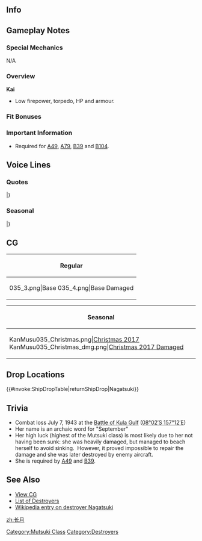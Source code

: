 ==Info==
{{KanmusuInfo|ID=035}}
{{KanmusuInfo|ID=035a}}

==Gameplay Notes==
===Special Mechanics===
N/A

===Overview===
'''Kai'''
* Low firepower, torpedo, HP and armour.

===Fit Bonuses===
{{:{{BASEPAGENAME}}/Equipment Bonuses}}
{{clear}}

===Important Information===
* Required for [[Quests#A49|A49]], [[Quests#A79|A79]], [[Quests#B39|B39]] and [[Quests#B104|B104]].

==Voice Lines==
===Quotes===
{{ShipquoteHeader}}
{{ShipquoteKai
|scenario = Introduction
|origin = 長月だ。駆逐艦と侮るなよ。役に立つはずだ。
|translation = I'm Nagatsuki. Don't underestimate destroyers. We should all be useful.
|audio = Nagatsuki-Introduction.ogg
}}
{{ShipquoteKai
|scenario = Library
|origin = 睦月型8番艦だ。
東南アジア方面の攻略作戦後は、船団護衛を任されていた。
コロンバンガラ島への揚陸作戦では敵艦の襲撃を受けながら奮戦したよ。
|translation = I'm the 8th ship of the Mutsuki-class.
After the invasion in South East Asia, I was given convoy escort duties.<ref>Following her participation in the https://en.wikipedia.org/wiki/Philippines_Campaign_(1941%E2%80%9342) Philippines Campaign] and the [https://en.wikipedia.org/wiki/Battle_of_Java_(1942) Battle of Java], she was given Tokyo Express duties around the Solomons.</ref>
I fought hard while receiving enemy attacks during the landing at Kolombangara.
|audio = Nagatsuki-Library.ogg
}}
{{ShipquoteKai
|scenario = Secretary 1
|origin = 何だ、司令官？
|translation = What is it Commander?
|audio = Nagatsuki-Secretary_1.ogg
}}
{{ShipquoteKai
|scenario = Secretary 2
|origin = 重要な話か？
|translation = Is it something important?
|audio = Nagatsuki-Secretary_2.ogg
}}
{{ShipquoteKai
|scenario = Secretary 3
|origin = へ、変なところ触るんじゃない！
|translation = Eh, don't touch me in strange places!
|audio = Nagatsuki-Secretary_3.ogg
}}
{{ShipquoteKai
|scenario = Secretary Idle
|kai = yes
|origin = 司令官、その…なんだ、…長月は、ここに控えているからな。
|translation = Comander, that's... well... I'll be waiting over here.
|audio = NagatsukiKai-Idle.ogg
}}
{{ShipquoteKai
|scenario = Secretary (Married)
|kai = yes
|origin = うっうぅ、ちょっ、……近くないかっ！？なんでっそんなに見るんだ……う、ぃ……恥ずかしい……精神攻撃か！？ 新しい、訓練かぁ！？
|translation = Nnghh, wa... aren't you too close!? What are you staring at... Ngh... This is embarassing... Is this pyschological warfare!? A new kind of training!?
|audio = NagatsukiKai-Secretary Married.ogg
}}
{{ShipquoteKai
|scenario = Wedding
|origin = あんまり、頼りにされても…困る…わけないだろ？　あんたは別だよ、司令官！っふふ。
|translation = I won't be... bothered... if you rely on me you know? You're an exception Commander. Fufu~
|audio = Nagatsuki-Wedding.ogg
}}
{{ShipquoteKai
|scenario = Player's Score
|origin = 報せが届いている。
|translation = Some news has arrived.
|audio = Nagatsuki-Looking_At_Scores.ogg
}}
{{ShipquoteKai
|scenario = Joining the Fleet
|origin = 作戦を頭に叩き込んだな？さぁ行くぞ！
|translation = Do you have the strategy hammered out? Then let's go!
|audio = Nagatsuki-Joining_A_Fleet.ogg
}}
{{ShipquoteKai
|scenario = Equipment 1
|origin = おお、こいつはいいな。<ref>Shared with Supply before kai.</ref>
|translation = Ooh, this is nice.
|audio = Nagatsuki-Equipment_1.ogg
}}
{{ShipquoteKai
|scenario = Equipment 2
|origin = これまで以上に頑張らないとな。
|translation = I'll have to work harder than ever.
|audio = Nagatsuki-Equipment_2.ogg
}}
{{ShipquoteKai
|scenario = Equipment 3
|origin = こいつはいいな。<ref>Shared with Secretary Married before kai.</ref>
|translation =  This is nice.
|audio = Nagatsuki-Equipment_3.ogg
}}
{{ShipquoteKai
|scenario = Supply
|kai = yes
|origin = 助かる。
|translation = This helps.
|audio = NagatsukiKai-Supply.ogg
}}
{{ShipquoteKai
|scenario = Docking (Minor Damage)
|origin = 休息など必要ないが。。。
|translation = I don't need a rest but...
|audio = Nagatsuki-Docking_Minor.ogg
}}
{{ShipquoteKai
|scenario = Docking (Major Damage)
|origin = 命令であれば、休もうか。
|translation = If it's an order, I'll go rest.
|audio = Nagatsuki-Docking_Major.ogg
}}
{{ShipquoteKai
|scenario = Construction
|origin = 新しい仲間か。楽しみだな。
|translation = A new comrade huh. I'm looking forward to seeing her.
|audio = Nagatsuki-Construction.ogg
}}
{{ShipquoteKai
|scenario = Returning from Sortie
|origin = 作戦完了だ。
|translation = Operation complete.
|audio = Nagatsuki-Returning_From_Sortie.ogg
}}
{{ShipquoteKai
|scenario = Starting a Sortie
|origin = みな、準備はいいな！？
|translation = Are you ready everyone!?
|audio = Nagatsuki-Starting_A_Sortie.ogg
}}
{{ShipquoteKai
|scenario = Starting a Battle
|origin = 長月、突撃する！
|translation = Nagatsuki, charging in!
|audio = Nagatsuki-Battle_Start.ogg
}}
{{ShipquoteKai
|scenario = Attack
|origin = 右、砲雷撃戦用意！
|translation = Starboard prepare for combat!
|audio = Nagatsuki-Attack.ogg
}}
{{ShipquoteKai
|scenario = Night Battle Attack
|origin = 酸素魚雷の力、思い知れ！
|translation = Feel the power of oxygen torpedoes!<ref>Nagatsuki helped sink the [https://en.wikipedia.org/wiki/USS_Strong_(DD-467) USS Strong] with her torpedoes.</ref>
|audio = Nagatsuki-Night_Attack.ogg
}}
{{ShipquoteKai
|scenario = Night Battle
|origin = 久々に本気になったよ！我に続け！
|translation = It's been a while since I got serious! I'll keep going!
|audio = Nagatsuki-Night_Battle.ogg
}}
{{ShipquoteKai
|scenario = MVP
|origin = どんなに仲間が増えようと、私を凌駕する艦はいないようだな。
|translation = No matter how many new comrades I get, no one seems to be able to surpass me.
|audio = Nagatsuki-MVP.ogg
}}
{{ShipquoteKai
|scenario = Minor Damage 1
|origin = ああっ！？
|translation = Aaah!?
|audio = Nagatsuki-Minor_Damage_1.ogg
}}
{{ShipquoteKai
|scenario = Minor Damage 2
|origin = くっそぉ…やるな！
|translation = Damnit... they got me!
|audio = Nagatsuki-Minor_Damage_2.ogg
}}
{{ShipquoteKai
|scenario = Major Damage
|origin = 被弾した…!?直撃ではないが…!
|translation = I'm hit...!? Looks like it wasn't a direct hit...!
|audio = Nagatsuki-Major_Damage.ogg
}}
{{ShipquoteKai
|scenario = Sunk
|origin = すまない…皆…ここまでのようだ…。
|translation = Sorry... everyone... this is as far as I go...
|audio = Nagatsuki-Sunk.ogg
}}
|} <references/>

{{clear}}

===Seasonal===
{{SeasonalHeaderOld}}
{{SeasonalQuote
|scenario = [[Seasonal/Second_Anniversary|2nd Anniversary]]
|origin =司令官、今日は特別の日だな？	
|translation =	Today is special right, Commander?
|audio = 035_Nagatsuki_2ndAnniv.mp3
|notes = 
}}
{{SeasonalQuote
|scenario = [[Seasonal/Christmas_2015|Christmas 2015]]
|origin = クリスマスか…何を燥いでいる。これ受け取ってくれ。じゃ、訓練してくるぞ。
|translation =	Christmas… What’s all the fuss. Just take this. Now, I’m going training.
|audio = Nagatsuki_Christmas_2015_Sec1.ogg
|notes =
}}
{{SeasonalQuote
|scenario = [[Seasonal/New_Year_2016|New Year 2016]]
|origin = 司令官、今年も一緒に新年を迎えたことを、嬉しく思う。これからもよろしく頼む。
|translation =	I’m happy that we got to celebrate the New Year together, Commander. Please keep treating me well. 
|audio = Nagatsuki_New_Years_Day_2016.ogg
|notes = 
}}
{{SeasonalQuote
|scenario = [[Seasonal/Setsubun_2016|Setsubun 2016]]
|origin = 節分か。こういう文化は大切にしないとな。…ぃ痛っ、皐月っ！ふざけるのやめろぉ！
|translation =	It’s Setsubun. This is an important culture... Ouch. Satsuki! Stop messing around!
|audio = Nagatsuki_Setsubun_2016_Sec1.ogg
|notes = 
}}
{{SeasonalQuote
|scenario = [[Seasonal/Valentine%27s_Day_2016|Valentine’s Day 2016]]
|origin = バレンタインだと？下らない。…えぇ、司令官、そんなにがっかり…。なんか、すまん。
|translation =	Valentine’s? What nonsense. …Eh, you’re that disappointed, Commander… Sorry about that.
|audio = Nagatsuki_Valentine_Sec1.ogg
|notes = 
}}
{{SeasonalQuote
|scenario = [[Seasonal/White_Day_2016|White Day 2016]]
|origin = うぅ…お返しされる理由はないのだが…。すまん、来年は必ず用意する。
|translation =	Umm… there’s no reason for you to give this to me… Sorry, I’ll give you something next year.
|audio = Nagatsuki_White_Day_2016.ogg
|notes = 
}}
{{SeasonalQuote
|scenario = [[Seasonal/Early_Summer_2016|Early Summer 2016]]
|origin = すまん、司令官…この季節は苦手なんだ…。どうしてって？うぅ……どうしてだろうな…
|translation =	Sorry, Commander… I can’t handle this season… “Why”? Mmm… I wonder…
|audio = Nagatsuki_Early_Summer_Sec1_2016.ogg
|notes = 
}}
{{SeasonalQuote
|scenario = [[Seasonal/Summer_2016|Midsummer 2016]]
|origin = よし！かなり元気が出てきたぞ。あぁ、夏真っ盛りは得意だ。任せておいてくれ。
|translation =	Alright! I feel great now. Ah, I’m strongest at the height of summer. Leave it to me.
|audio = Nagatsuki_Sec1_Midsummer_2016.ogg
|notes = 
}}
{{SeasonalQuote
|scenario = [[Seasonal/Saury_2016|Saury Festival 2016]]
|origin = 秋刀魚か……悪くない、手伝おう。かば焼きも良いが、やはり塩焼きだろう。楽しみだ。
|translation =	Saury… Not bad, let me help. Kabayaki is fine but it’s got to be salt grilled. I can’t wait.
|audio = Nagatsuki_Sec1_Saury_2016.mp3
|notes = 
}}
{{SeasonalQuote
|scenario = [[Seasonal/Fourth_Anniversary|4th Anniversary]]
|origin = なんと！司令官、長月と艦隊は四周年を迎えたそうだ。驚きだな！はぁ！
|translation =	Wow! The fleet and I have reached our 4th Anniversary, Commander. That was a surprise! Yeah!
|audio = Nagatsuki_4th_Anniversary_Sec1_2017.mp3
|notes = 
}}
{{SeasonalQuote
|scenario = [[Seasonal/Fifth_Anniversary|5th Anniversary]]
|origin = なんっと、なんと！司令官、長月と艦隊はついに五周年だ。ありがたいことだな、あぁ。
|translation =	Wait, what! It’s finally our 5th Anniversary, commander. That’s something to be appreciated, yeah.
|audio = Nagatsuki_5th_Anniversary_Sec1.mp3
|notes = 
}}
|}

==CG==
{| class="mw-collapsible mw-collapsed wikitable" style="width: 100%;"
!Regular
|-
|<gallery>
035_3.png|Base
035_4.png|Base Damaged
</gallery>
|}

{| class="mw-collapsible mw-collapsed wikitable" style="width: 100%;"
!Seasonal
|-
|<gallery>
KanMusu035_Christmas.png|[[Seasonal/Christmas_2017|Christmas 2017]]
KanMusu035_Christmas_dmg.png|[[Seasonal/Christmas_2017|Christmas 2017 Damaged]]
</gallery>
|}

==Drop Locations==
{{#invoke:ShipDropTable|returnShipDrop|Nagatsuki}}

==Trivia==
*Combat loss July 7, 1943 at the [http://en.wikipedia.org/wiki/Battle_of_Kula_Gulf Battle of Kula Gulf] ([http://tools.wmflabs.org/geohack/geohack.php?pagename=Japanese_destroyer_Nagatsuki&params=08_02_S_157_12_E_ 08°02′S 157°12′E])
*Her name is an archaic word for "September"
*Her high luck (highest of the Mutsuki class) is most likely due to her not having been sunk: she was heavily damaged, but managed to beach herself to avoid sinking.  However, it proved impossible to repair the damage and she was later destroyed by enemy aircraft.
*She is required by [[Quests#A49|A49]] and [[Quests#B39|B39]].

==See Also==
*[[{{PAGENAMEE}}/Gallery|View {{PAGENAME}} CG]]
*[[EliteDD|List of Destroyers]]
*[[wikipedia:Japanese_destroyer_Nagatsuki (1926)|Wikipedia entry on destroyer Nagatsuki]]
 {{shiplist}}
[[Category:Mutsuki Class]]
[[Category:Destroyers]]
[[zh:长月]]